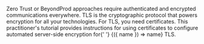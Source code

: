 <p>
  Zero Trust or BeyondProd approaches require authenticated and encrypted
  communications everywhere. TLS is the cryptographic protocol that powers
  encryption for all your technologies. For TLS, you need certificates. This
  practitioner's tutorial provides instructions for using certificates to
  configure automated server-side encryption for{' '}
  <DocConfig>{({ name }) => name}</DocConfig> TLS.
</p>
